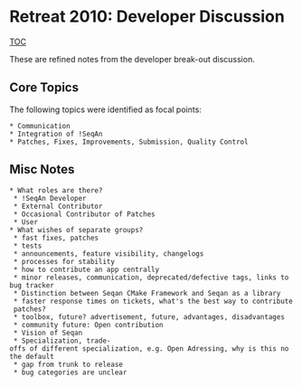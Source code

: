 = Retreat 2010: Developer Discussion =
[[TOC]]

These are refined notes from the developer break-out discussion.

== Core Topics ==

The following topics were identified as focal points:

 * Communication
 * Integration of !SeqAn
 * Patches, Fixes, Improvements, Submission, Quality Control

== Misc Notes == 

 * What roles are there?
  * !SeqAn Developer
  * External Contributor
  * Occasional Contributor of Patches
  * User
 * What wishes of separate groups?
  * fast fixes, patches
  * tests
  * announcements, feature visibility, changelogs
  * processes for stability
  * how to contribute an app centrally
  * minor releases, communication, deprecated/defective tags, links to bug tracker
  * Distinction between Seqan CMake Framework and Seqan as a library
  * faster response times on tickets, what's the best way to contribute patches?
  * toolbox, future? advertisement, future, advantages, disadvantages
  * community future: Open contribution
  * Vision of Seqan
  * Specialization, trade-offs of different specialization, e.g. Open Adressing, why is this no the default
  * gap from trunk to release
  * bug categories are unclear